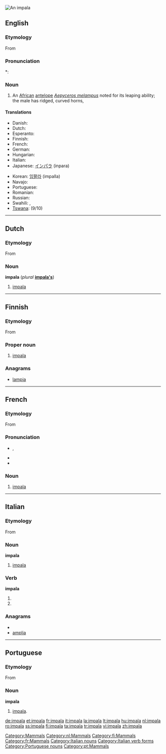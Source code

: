 [[Image:Black-faced impala.jpg|thumb|An impala]]
{{also|Impala}}
==English==

{{wikipedia}}

===Etymology===
From {{etyl|zu}}

===Pronunciation===
*: {{rhymes|ɑːlə}}

===Noun===
{{en-noun|impalas|-}}

# An [[African]] [[antelope]] ''[[Aepyceros melampus]]'' noted for its leaping ability; the male has ridged, curved horns,

====Translations====
{{trans-top|African antelope}}
* Danish: {{t-|da|impala|c}}
* Dutch: {{t+|nl|impala|m}}
* Esperanto: {{t+|eo|impalo}}
* Finnish: {{t+|fi|impala}}
* French: {{t+|fr|impala|m}}
* German: {{t+|de|Impala|f}}
* Hungarian: {{t+|hu|impala}}
* Italian: {{t+|it|impala|m}}
* Japanese: [[インパラ]] (inpara)
{{trans-mid}}
* Korean: [[임팔라]] (impalla)
* Navajo: {{tø|nv|jádí bideeʼ yisdisígíí}}
* Portuguese: {{t-|pt|impala|m|f}}
* Romanian: {{t+|ro|impala|f}}
* Russian: {{t|ru|импала|f|tr=impála}}
* Swahili: {{t+|sw|swala|xs=Swahili}}, {{t+|sw|pala|xs=Swahili}}
* [[Tswana]]: {{t-|tn|phala|xs=Tswana}} (9/10)
{{trans-bottom}}

[[Category:Mammals]]

----

==Dutch==

===Etymology===
From {{etyl|zu|nl}}

===Noun===
'''impala''' {{m}} (''plural'' '''[[impala's]]''')

# [[#English|impala]]

[[Category:nl:Mammals]]

----

==Finnish==

===Etymology===
From {{etyl|zu|fi}}

===Proper noun===
{{infl|fi|proper noun}}
# [[#English|impala]]

===Anagrams===
* [[lampia#Finnish|lampia]]

[[Category:fi:Mammals]]

----

==French==

===Etymology===
From {{etyl|zu|fr}}

===Pronunciation===
* {{IPA|/impala/|lang=fr}}, {{X-SAMPA|/impala/}}
* {{rhymes|a|lang=fr}}
* {{homophones|impalas|lang=fr}}

===Noun===
{{fr-noun|m}}

# [[#english|impala]]

[[Category:fr:Mammals]]

----

==Italian==

===Etymology===
From {{etyl|zu|it}}

===Noun===
'''impala''' {{m|inv}}

# [[#English|impala]]

===Verb===
'''impala'''

# {{form of|[[third-person|Third-person]] [[singular]] [[present tense]]|impalare|lang=Italian}}
# {{form of|[[second-person|Second-person]] singular [[imperative]]|impalare|lang=Italian}}

===Anagrams===
* {{alphagram|aailmp}}
* [[amplia#Italian|amplia]]

[[Category:Italian nouns]]
[[Category:Italian verb forms]]

----

==Portuguese==

===Etymology===
From {{etyl|zu|pt}}

===Noun===
'''impala''' {{m|f}}

# [[#English|impala]].

[[Category:Portuguese nouns]]
[[Category:pt:Mammals]]

[[de:impala]]
[[et:impala]]
[[fr:impala]]
[[it:impala]]
[[la:impala]]
[[lt:impala]]
[[hu:impala]]
[[nl:impala]]
[[ro:impala]]
[[ss:impala]]
[[fi:impala]]
[[ta:impala]]
[[tr:impala]]
[[vi:impala]]
[[zh:impala]]